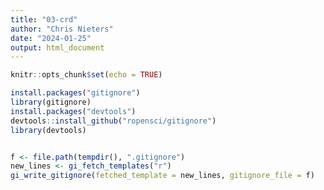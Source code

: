 ```yaml
---
title: "03-crd"
author: "Chris Nieters"
date: "2024-01-25"
output: html_document
---
```


```r
knitr::opts_chunk$set(echo = TRUE)
```

```r

install.packages("gitignore")
library(gitignore)
install.packages("devtools")
devtools::install_github("ropensci/gitignore")
library(devtools)


f <- file.path(tempdir(), ".gitignore")
new_lines <- gi_fetch_templates("r")
gi_write_gitignore(fetched_template = new_lines, gitignore_file = f)

```
